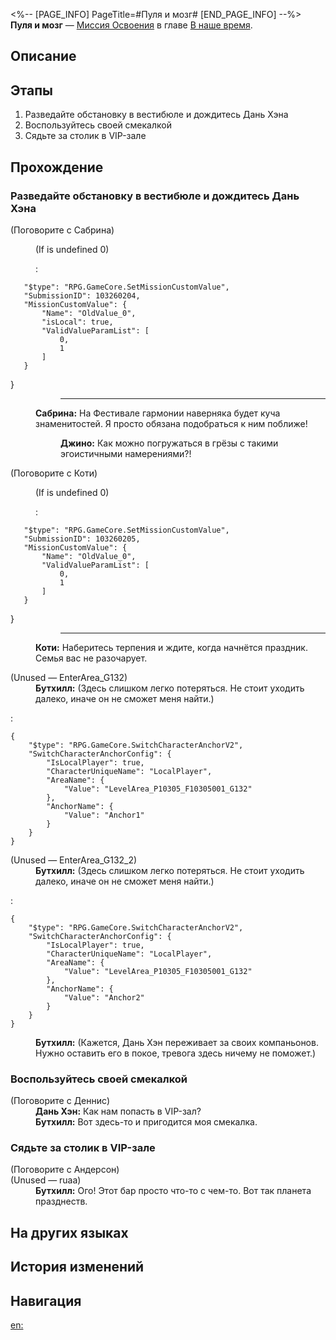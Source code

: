 <%-- [PAGE_INFO]
PageTitle=#Пуля и мозг#
[END_PAGE_INFO] --%>
{{Дополнить|Диалоги.}}
{{Миссия Инфобокс
|id              = 1032602
|Название        = 
|Изображение     = Миссия Пуля и мозг.png
|Тип             = Миссия Освоения
|Событие         = 
|Глава           = В наше время
|Условия         = Завершена [[Миссия Освоения]] «[[Враг государства]]»
|Персонажи       = Бутхилл; Дань Хэн; Джино; Коти; Первопроходец; Сабрина
|СтартЛокация    = [[Пенакония]] — [[Отель «Грёзы» (реальность)]]
|Мир             = Пенакония
|Предыдущая      = Враг государства
|Следующая       = Единственный путь навстречу завтра
|Награды         = Опыт Освоения*500; Звёздный нефрит*60; Путеводитель путешественника*6; Очищенный эфир*4; Часокредиты*250; Into the Yawning Chasm*1 { text = Into the Yawning Chasm }; Кредиты*60 000
}}
'''Пуля и мозг''' — [[Миссия Освоения]] в главе [[В наше время]].

==Описание==
{{Описание|Бутхилл и Дань Хэн прибывают в вестибюль отеля. Попытка войти в сон не увенчалась успехом, поэтому они решают сначала осмотреться. Но на сердце у них неспокойно, а в воздухе витает тревога. По запасному плану Бутхилла они встречаются с осведомителем Чёрным Лебедем. Но на этот раз она пришла не одна, а с опасным человеком - эманатором Небытия Ахерон.}}

==Этапы==
# Разведайте обстановку в вестибюле и дождитесь Дань Хэна
# Воспользуйтесь своей смекалкой
# Сядьте за столик в VIP-зале

==Прохождение==
{{Дополнить}}

===Разведайте обстановку в вестибюле и дождитесь Дань Хэна===
{{Диалог Начало}}
:{{tx}}
{{Описание миссии|тип=Миссия Освоения|локация=Отель «Грёзы» (реальность)|В это время вы, - ковбой, слегка опоздавший на представление, - приносите нехорошие новости Дань Хэну и Пом-Пом, которые остались охранять Звёздный экспресс... Есть немалая вероятность того, что вошедшие в грёзы члены экипажа в опасности - по Миру грёз рыскает эманатор Небытия. Вам удаётся быстро убедить Дань Хэна отправиться с вами в Мир грёз на помощь, но при входе в вестибюль отеля вы сталкиваетесь с большим препятствием: из-за строгих правил отеля вы не имеете права на посещение Пенаконии.<br />Проницательный Дань Хэн замечает некоторые странности и предлагает в одиночку отправиться вперёд на разведку. Вы полностью согласны с его выводами и соглашаетесь разделиться... Теперь, когда у вас есть свободное время, ваше выработанное за долгие годы опасностей чутьё подсказывает, что и вам не помешает заняться сбором информации.}}

;(Поговорите с Сабрина)
:{{tx}}
:;(If {{F|MissionCV-1032602-undefined}} is undefined 0)
::<pre>{
	"$type": "RPG.GameCore.SetMissionCustomValue",
	"SubmissionID": 103260204,
	"MissionCustomValue": {
		"Name": "OldValue_0",
		"isLocal": true,
		"ValidValueParamList": [
			0,
			1
		]
	}
}</pre>
::----
:'''Сабрина:''' На Фестивале гармонии наверняка будет куча знаменитостей. Я просто обязана подобраться к ним поближе!
::'''Джино:''' Как можно погружаться в грёзы с такими эгоистичными намерениями?!

;(Поговорите с Коти)
:{{tx}}
:;(If {{F|MissionCV-1032602-undefined}} is undefined 0)
::<pre>{
	"$type": "RPG.GameCore.SetMissionCustomValue",
	"SubmissionID": 103260205,
	"MissionCustomValue": {
		"Name": "OldValue_0",
		"ValidValueParamList": [
			0,
			1
		]
	}
}</pre>
::----
:'''Коти:''' Наберитесь терпения и ждите, когда начнётся праздник. Семья вас не разочарует.

;(Unused &mdash; EnterArea_G132)
:'''Бутхилл:''' (Здесь слишком легко потеряться. Не стоит уходить далеко, иначе он не сможет меня найти.)
:<pre>{
	"$type": "RPG.GameCore.SwitchCharacterAnchorV2",
	"SwitchCharacterAnchorConfig": {
		"IsLocalPlayer": true,
		"CharacterUniqueName": "LocalPlayer",
		"AreaName": {
			"Value": "LevelArea_P10305_F10305001_G132"
		},
		"AnchorName": {
			"Value": "Anchor1"
		}
	}
}</pre>

;(Unused &mdash; EnterArea_G132_2)
:'''Бутхилл:''' (Здесь слишком легко потеряться. Не стоит уходить далеко, иначе он не сможет меня найти.)
:<pre>{
	"$type": "RPG.GameCore.SwitchCharacterAnchorV2",
	"SwitchCharacterAnchorConfig": {
		"IsLocalPlayer": true,
		"CharacterUniqueName": "LocalPlayer",
		"AreaName": {
			"Value": "LevelArea_P10305_F10305001_G132"
		},
		"AnchorName": {
			"Value": "Anchor2"
		}
	}
}</pre>
:'''Бутхилл:''' (Кажется, Дань Хэн переживает за своих компаньонов. Нужно оставить его в покое, тревога здесь ничему не поможет.)
:{{tx}}
{{Диалог Конец}}

===Воспользуйтесь своей смекалкой===
{{Описание миссии|тип=Миссия Освоения|локация=Отель «Грёзы» (реальность)|В это время вы, - ковбой, слегка опоздавший на представление, - приносите нехорошие новости Дань Хэну и Пом-Пом, которые остались охранять Звёздный экспресс... Есть немалая вероятность того, что вошедшие в грёзы члены экипажа в опасности - по Миру грёз рыскает эманатор Небытия. Вам удаётся быстро убедить Дань Хэна отправиться с вами в Мир грёз на помощь, но при входе в вестибюль отеля вы сталкиваетесь с большим препятствием: из-за строгих правил отеля вы не имеете права на посещение Пенаконии.<br />Вы с Дань Хэном быстро приходите к одному и тому же выводу: будь то грёзы или реальность, текущее состояние Пенаконии можно назвать как угодно, но только не нормальным. К счастью, у вас всегда есть для себя запасной план (хотя, он не всегда ведёт к лучшему результату)... Настало время воспользоваться вашей хвалёной смекалкой!}}
{{Диалог Начало}}

;(Поговорите с Деннис)
:{{tx}}
:'''Дань Хэн:''' Как нам попасть в VIP-зал?
:'''Бутхилл:''' Вот здесь-то и пригодится моя смекалка.
{{Диалог Конец}}

===Сядьте за столик в VIP-зале===
{{Описание миссии|тип=Миссия Освоения|локация=Отель «Грёзы» (реальность)|Вы воспользовались смекалкой, чтобы получить положенные вам права. Несчастный управляющий вестибюля чуть ли не рыдает после вашего небольшого устрашения, и организовывает для вас напитки в зоне отдыха особых постояльцев... Может показаться, что вам была предложена недостаточная эмоциональная компенсация, вы знаете, что это лишь первая фаза запасного плана... Что теперь? Будем надеяться, что дальше события будут развиваться более благополучно.}}
{{Диалог Начало}}

;(Поговорите с Андерсон)
:{{tx}}
:{{tx}}
;(Unused &mdash; ruaa)
:'''Бутхилл:''' Ого! Этот бар просто что-то с чем-то. Вот так планета празднеств.
:{{tx}}
:{{tx}}
:{{tx}}
:{{tx}}
{{Диалог Конец}}

==На других языках==
{{На других языках
|en   = Bullet & Brain
|zhs  = 神枪手与智多星
|zht  = 神槍手與智多星
|ja   = ブレットとブレイン
|ko   = 내일을 향해 쏴라
|es   = Balas y sabiduría
|fr   = Pistolero et cortex
|ru   = Пуля и мозг
|th   = นักแม่นปืนและไหวพริบ
|vi   = Viên Đạn Và Bộ Não
|de   = Meisterschütze und Superhirn
|id   = Penembak Jitu dan Bintang Cerdas
|pt   = Bala e Cérebro
}}

==История изменений==
{{История изменений|3.5}}

==Навигация==
{{Миссия Освоения Навбокс|Глава }}

[[en:]]
